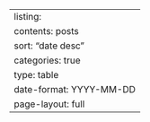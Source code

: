---
listing:
  contents: posts
  sort: "date desc"
  categories: true
  type: table
  date-format: YYYY-MM-DD
page-layout: full
---